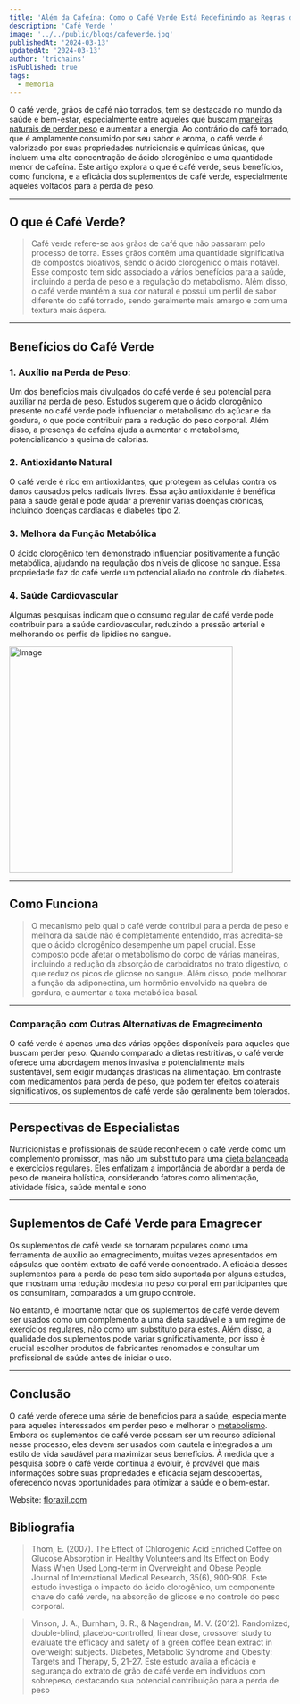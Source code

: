 ```yaml
---
title: 'Além da Cafeína: Como o Café Verde Está Redefinindo as Regras do Emagrecimento'
description: 'Café Verde '
image: '../../public/blogs/cafeverde.jpg'
publishedAt: '2024-03-13'
updatedAt: '2024-03-13'
author: 'trichains'
isPublished: true
tags:
  - memoria
---
```


 O café verde, grãos de café não torrados, tem se destacado no mundo da saúde e bem-estar, especialmente entre aqueles que buscam [maneiras naturais de perder peso](https://floraxil.com/?utm_source=backlink1-floraxil) e aumentar a energia. Ao contrário do café torrado, que é amplamente consumido por seu sabor e aroma, o café verde é valorizado por suas propriedades nutricionais e químicas únicas, que incluem uma alta concentração de ácido clorogênico e uma quantidade menor de cafeína. Este artigo explora o que é café verde, seus benefícios, como funciona, e a eficácia dos suplementos de café verde, especialmente aqueles voltados para a perda de peso.

---

## O que é Café Verde?

> Café verde refere-se aos grãos de café que não passaram pelo processo de torra. Esses grãos contêm uma quantidade significativa de compostos bioativos, sendo o ácido clorogênico o mais notável. Esse composto tem sido associado a vários benefícios para a saúde, incluindo a perda de peso e a regulação do metabolismo. Além disso, o café verde mantém a sua cor natural e possui um perfil de sabor diferente do café torrado, sendo geralmente mais amargo e com uma textura mais áspera.

---

## Benefícios do Café Verde

### 1. Auxílio na Perda de Peso: 
  Um dos benefícios mais divulgados do café verde é seu potencial para auxiliar na perda de peso. Estudos sugerem que o ácido clorogênico presente no café verde pode influenciar o metabolismo do açúcar e da gordura, o que pode contribuir para a redução do peso corporal. Além disso, a presença de cafeína ajuda a aumentar o metabolismo, potencializando a queima de calorias.

### 2. Antioxidante Natural
  O café verde é rico em antioxidantes, que protegem as células contra os danos causados pelos radicais livres. Essa ação antioxidante é benéfica para a saúde geral e pode ajudar a prevenir várias doenças crônicas, incluindo doenças cardíacas e diabetes tipo 2.

### 3. Melhora da Função Metabólica
  O ácido clorogênico tem demonstrado influenciar positivamente a função metabólica, ajudando na regulação dos níveis de glicose no sangue. Essa propriedade faz do café verde um potencial aliado no controle do diabetes.

### 4. Saúde Cardiovascular
  Algumas pesquisas indicam que o consumo regular de café verde pode contribuir para a saúde cardiovascular, reduzindo a pressão arterial e melhorando os perfis de lipídios no sangue.


<Image
  src="/blog/blogs/greencoffee.jpg"
  width="400"
  height="404"
  alt="Image"
  sizes="100vw"
/>

---

## Como Funciona

> O mecanismo pelo qual o café verde contribui para a perda de peso e melhora da saúde não é completamente entendido, mas acredita-se que o ácido clorogênico desempenhe um papel crucial. Esse composto pode afetar o metabolismo do corpo de várias maneiras, incluindo a redução da absorção de carboidratos no trato digestivo, o que reduz os picos de glicose no sangue. Além disso, pode melhorar a função da adiponectina, um hormônio envolvido na quebra de gordura, e aumentar a taxa metabólica basal.

---

### Comparação com Outras Alternativas de Emagrecimento

O café verde é apenas uma das várias opções disponíveis para aqueles que buscam perder peso. Quando comparado a dietas restritivas, o café verde oferece uma abordagem menos invasiva e potencialmente mais sustentável, sem exigir mudanças drásticas na alimentação. Em contraste com medicamentos para perda de peso, que podem ter efeitos colaterais significativos, os suplementos de café verde são geralmente bem tolerados.

---

## Perspectivas de Especialistas

Nutricionistas e profissionais de saúde reconhecem o café verde como um complemento promissor, mas não um substituto para uma [dieta balanceada](https://vidasaudavel.einstein.br/alimentacao-equilibrada/) e exercícios regulares. Eles enfatizam a importância de abordar a perda de peso de maneira holística, considerando fatores como alimentação, atividade física, saúde mental e sono

---

## Suplementos de Café Verde para Emagrecer

Os suplementos de café verde se tornaram populares como uma ferramenta de auxílio ao emagrecimento, muitas vezes apresentados em cápsulas que contêm extrato de café verde concentrado. A eficácia desses suplementos para a perda de peso tem sido suportada por alguns estudos, que mostram uma redução modesta no peso corporal em participantes que os consumiram, comparados a um grupo controle.

No entanto, é importante notar que os suplementos de café verde devem ser usados como um complemento a uma dieta saudável e a um regime de exercícios regulares, não como um substituto para estes. Além disso, a qualidade dos suplementos pode variar significativamente, por isso é crucial escolher produtos de fabricantes renomados e consultar um profissional de saúde antes de iniciar o uso.

---

## Conclusão

O café verde oferece uma série de benefícios para a saúde, especialmente para aqueles interessados em perder peso e melhorar o [metabolismo](https://pharmasix.com.br/blog/blogs/equilibrando-o-metabolismo). Embora os suplementos de café verde possam ser um recurso adicional nesse processo, eles devem ser usados com cautela e integrados a um estilo de vida saudável para maximizar seus benefícios. À medida que a pesquisa sobre o café verde continua a evoluir, é provável que mais informações sobre suas propriedades e eficácia sejam descobertas, oferecendo novas oportunidades para otimizar a saúde e o bem-estar.

Website: [floraxil.com](https://floraxil.com/?utm_source=backlink1-floraxil)

## Bibliografia

>  Thom, E. (2007). The Effect of Chlorogenic Acid Enriched Coffee on Glucose Absorption in Healthy Volunteers and Its Effect on Body Mass When Used Long-term in Overweight and Obese People. Journal of International Medical Research, 35(6), 900-908. Este estudo investiga o impacto do ácido clorogênico, um componente chave do café verde, na absorção de glicose e no controle do peso corporal.

>  Vinson, J. A., Burnham, B. R., & Nagendran, M. V. (2012). Randomized, double-blind, placebo-controlled, linear dose, crossover study to evaluate the efficacy and safety of a green coffee bean extract in overweight subjects. Diabetes, Metabolic Syndrome and Obesity: Targets and Therapy, 5, 21-27. Este estudo avalia a eficácia e segurança do extrato de grão de café verde em indivíduos com sobrepeso, destacando sua potencial contribuição para a perda de peso

